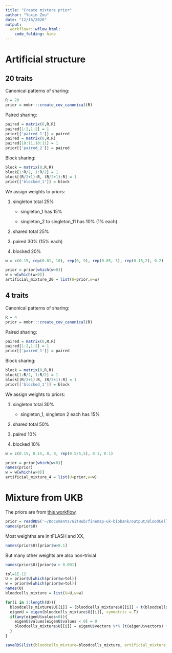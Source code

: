 ```yaml
---
title: "Create mixture prior"
author: "Yuxin Zou"
date: "12/16/2020"
output: 
  workflowr::wflow_html:
    code_folding: hide
---
```


# Artificial structure

## 20 traits

Canonical patterns of sharing:
```r
R = 20
prior = mmbr:::create_cov_canonical(R)
```

Paired sharing:
```r
paired = matrix(0,R,R)
paired[1:2,1:2] = 1
prior[['paired_1']] = paired
paired = matrix(0,R,R)
paired[10:11,10:11] = 1
prior[['paired_2']] = paired
```

Block sharing:
```r
block = matrix(0,R,R)
block[1:R/2, 1:R/2] = 1
block[(R/2+1):R, (R/2+1):R] = 1
prior[['blocked_1']] = block
```

We assign weights to priors:

1. singleton total 25%

    * singleton_1 has 15%
    
    * singleton_2 to singleton_11 has 10% (1% each)
    
2. shared total 25%

3. paired 30% (15% each)

4. blocked 20%

```r
w = c(0.15, rep(0.01, 10), rep(0, 9), rep(0.05, 5), rep(0.15,2), 0.2)
```

```r
prior = prior[which(w>0)]
w = w[which(w>0)]
artificial_mixture_20 = list(U=prior,w=w)
```

## 4 traits

Canonical patterns of sharing:
```r
R = 4
prior = mmbr:::create_cov_canonical(R)
```

Paired sharing:
```r
paired = matrix(0,R,R)
paired[1:2,1:2] = 1
prior[['paired_1']] = paired
```

Block sharing:
```r
block = matrix(0,R,R)
block[1:R/2, 1:R/2] = 1
block[(R/2+1):R, (R/2+1):R] = 1
prior[['blocked_1']] = block
```

We assign weights to priors:

1. singleton total 30%

    * singleton_1, singleton 2 each has 15%

2. shared total 50%

3. paired 10%

4. blocked 10%


```r
w = c(0.15, 0.15, 0, 0, rep(0.5/5,5), 0.1, 0.1)
```

```r
prior = prior[which(w>0)]
names(prior)
w = w[which(w>0)]
artificial_mixture_4 = list(U=prior,w=w)
```

# Mixture from UKB

The priors are from [this workflow](https://stephenslab.github.io/finemap-uk-biobank/bloodcells_priors.html).

```r
prior = readRDS('~/Documents/GitHub/finemap-uk-biobank/output/BloodCells.Ulist.Scor.ed.rds')
names(prior$U)
```
Most weighths are in tFLASH and XX,
```r
names(prior$U)[prior$w>0.1]
```
But many other weights are also non-trivial
```r
names(prior$U)[prior$w > 0.001]
```
```r
tol=1E-12
U = prior$U[which(prior$w>tol)]
w = prior$w[which(prior$w>tol)]
names(U)
bloodcells_mixture = list(U=U,w=w)
```

```r
for(i in 1:length(U)){
  bloodcells_mixture$U[[i]] = (bloodcells_mixture$U[[i]] + t(bloodcells_mixture$U[[i]]))/2
  eigenU = eigen(bloodcells_mixture$U[[i]], symmetric = T)
  if(any(eigenU$values<0)){
    eigenU$values[eigenU$values < 0] = 0
    bloodcells_mixture$U[[i]] = eigenU$vectors %*% (t(eigenU$vectors) * eigenU$values)
  }
}
```

```r
saveRDS(list(bloodcells_mixture=bloodcells_mixture, artificial_mixture_20=artificial_mixture_20, artificial_mixture_4=artificial_mixture_4), 'output/ukb_prior_simulation.rds')
```
